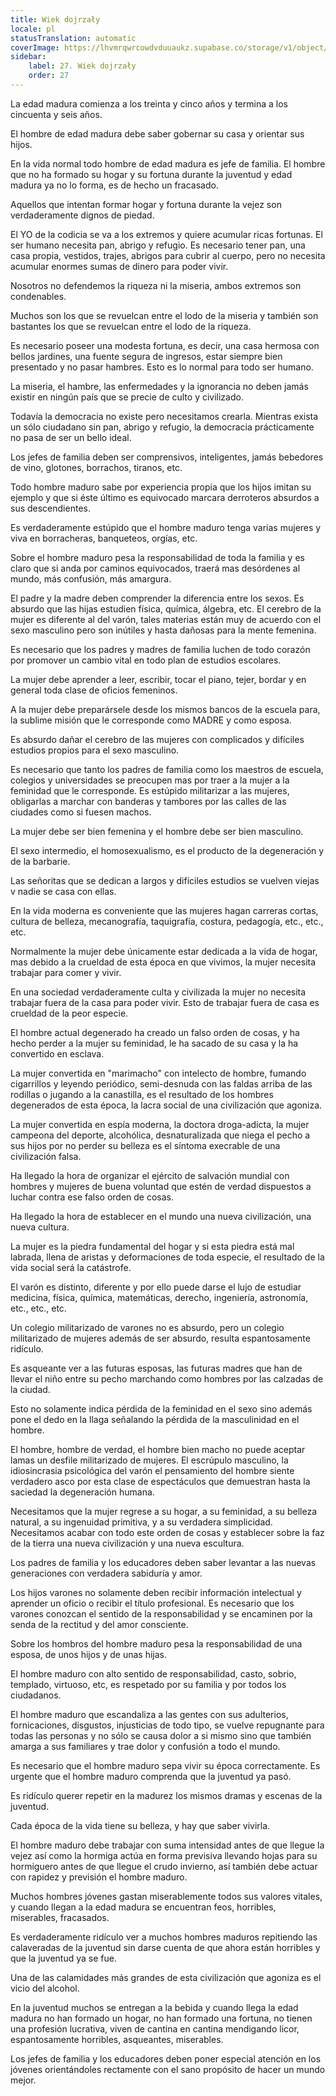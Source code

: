 ```yaml
---
title: Wiek dojrzały
locale: pl
statusTranslation: automatic
coverImage: https://lhvmrqwrcowdvduuaukz.supabase.co/storage/v1/object/public/strapi-uploads/small_cover-educacion-fundamental.webp-2d51a7828a2b1309555be27f7e2a61a0.webp
sidebar:
    label: 27. Wiek dojrzały
    order: 27
---
```

La edad madura comienza a los treinta y cinco años y termina a los cincuenta y seis años.

El hombre de edad madura debe saber gobernar su casa y orientar sus hijos.

En la vida normal todo hombre de edad madura es jefe de familia. El hombre que no ha formado su hogar y su fortuna durante la juventud y edad madura ya no lo forma, es de hecho un fracasado.

Aquellos que intentan formar hogar y fortuna durante la vejez son verdaderamente dignos de piedad.

El YO de la codicia se va a los extremos y quiere acumular ricas fortunas. El ser humano necesita pan, abrigo y refugio. Es necesario tener pan, una casa propia, vestidos, trajes, abrigos para cubrir al cuerpo, pero no necesita acumular enormes sumas de dinero para poder vivir.

Nosotros no defendemos la riqueza ni la miseria, ambos extremos son condenables.

Muchos son los que se revuelcan entre el lodo de la miseria y también son bastantes los que se revuelcan entre el lodo de la riqueza.

Es necesario poseer una modesta fortuna, es decir, una casa hermosa con bellos jardines, una fuente segura de ingresos, estar siempre bien presentado y no pasar hambres. Esto es lo normal para todo ser humano.

La miseria, el hambre, las enfermedades y la ignorancia no deben jamás existir en ningún país que se precie de culto y civilizado.

Todavía la democracia no existe pero necesitamos crearla. Mientras exista un sólo ciudadano sin pan, abrigo y refugio, la democracia prácticamente no pasa de ser un bello ideal.

Los jefes de familia deben ser comprensivos, inteligentes, jamás bebedores de vino, glotones, borrachos, tiranos, etc.

Todo hombre maduro sabe por experiencia propia que los hijos imitan su ejemplo y que si éste último es equivocado marcara derroteros absurdos a sus descendientes.

Es verdaderamente estúpido que el hombre maduro tenga varias mujeres y viva en borracheras, banqueteos, orgías, etc.

Sobre el hombre maduro pesa la responsabilidad de toda la familia y es claro que si anda por caminos equivocados, traerá mas desórdenes al mundo, más confusión, más amargura.

El padre y la madre deben comprender la diferencia entre los sexos. Es absurdo que las hijas estudien física, química, álgebra, etc. El cerebro de la mujer es diferente al del varón, tales materias están muy de acuerdo con el sexo masculino pero son inútiles y hasta dañosas para la mente femenina.

Es necesario que los padres y madres de familia luchen de todo corazón por promover un cambio vital en todo plan de estudios escolares.

La mujer debe aprender a leer, escribir, tocar el piano, tejer, bordar y en general toda clase de oficios femeninos.

A la mujer debe preparársele desde los mismos bancos de la escuela para, la sublime misión que le corresponde como MADRE y como esposa.

Es absurdo dañar el cerebro de las mujeres con complicados y difíciles estudios propios para el sexo masculino.

Es necesario que tanto los padres de familia como los maestros de escuela, colegios y universidades se preocupen mas por traer a la mujer a la feminidad que le corresponde. Es estúpido militarizar a las mujeres, obligarlas a marchar con banderas y tambores por las calles de las ciudades como si fuesen machos.

La mujer debe ser bien femenina y el hombre debe ser bien masculino.

El sexo intermedio, el homosexualismo, es el producto de la degeneración y de la barbarie.

Las señoritas que se dedican a largos y difíciles estudios se vuelven viejas v nadie se casa con ellas.

En la vida moderna es conveniente que las mujeres hagan carreras cortas, cultura de belleza, mecanografía, taquigrafía, costura, pedagogía, etc., etc., etc.

Normalmente la mujer debe únicamente estar dedicada a la vida de hogar, mas debido a la crueldad de esta época en que vivimos, la mujer necesita trabajar para comer y vivir.

En una sociedad verdaderamente culta y civilizada la mujer no necesita trabajar fuera de la casa para poder vivir. Esto de trabajar fuera de casa es crueldad de la peor especie.

El hombre actual degenerado ha creado un falso orden de cosas, y ha hecho perder a la mujer su feminidad, le ha sacado de su casa y la ha convertido en esclava.

La mujer convertida en "marimacho" con intelecto de hombre, fumando cigarrillos y leyendo periódico, semi-desnuda con las faldas arriba de las rodillas o jugando a la canastilla, es el resultado de los hombres degenerados de esta época, la lacra social de una civilización que agoniza.

La mujer convertida en espía moderna, la doctora droga-adicta, la mujer campeona del deporte, alcohólica, desnaturalizada que niega el pecho a sus hijos por no perder su belleza es el síntoma execrable de una civilización falsa.

Ha llegado la hora de organizar el ejército de salvación mundial con hombres y mujeres de buena voluntad que estén de verdad dispuestos a luchar contra ese falso orden de cosas.

Ha llegado la hora de establecer en el mundo una nueva civilización, una nueva cultura.

La mujer es la piedra fundamental del hogar y si esta piedra está mal labrada, llena de aristas y deformaciones de toda especie, el resultado de la vida social será la catástrofe.

El varón es distinto, diferente y por ello puede darse el lujo de estudiar medicina, física, química, matemáticas, derecho, ingeniería, astronomía, etc., etc., etc.

Un colegio militarizado de varones no es absurdo, pero un colegio militarizado de mujeres además de ser absurdo, resulta espantosamente ridículo.

Es asqueante ver a las futuras esposas, las futuras madres que han de llevar el niño entre su pecho marchando como hombres por las calzadas de la ciudad.

Esto no solamente indica pérdida de la feminidad en el sexo sino además pone el dedo en la llaga señalando la pérdida de la masculinidad en el hombre.

El hombre, hombre de verdad, el hombre bien macho no puede aceptar lamas un desfile militarizado de mujeres. El escrúpulo masculino, la idiosincrasia psicológica del varón el pensamiento del hombre siente verdadero asco por esta clase de espectáculos que demuestran hasta la saciedad la degeneración humana.

Necesitamos que la mujer regrese a su hogar, a su feminidad, a su belleza natural, a su ingenuidad primitiva, y a su verdadera simplicidad. Necesitamos acabar con todo este orden de cosas y establecer sobre la faz de la tierra una nueva civilización y una nueva escultura.

Los padres de familia y los educadores deben saber levantar a las nuevas generaciones con verdadera sabiduría y amor.

Los hijos varones no solamente deben recibir información intelectual y aprender un oficio o recibir el título profesional. Es necesario que los varones conozcan el sentido de la responsabilidad y se encaminen por la senda de la rectitud y del amor consciente.

Sobre los hombros del hombre maduro pesa la responsabilidad de una esposa, de unos hijos y de unas hijas.

El hombre maduro con alto sentido de responsabilidad, casto, sobrio, templado, virtuoso, etc, es respetado por su familia y por todos los ciudadanos.

El hombre maduro que escandaliza a las gentes con sus adulterios, fornicaciones, disgustos, injusticias de todo tipo, se vuelve repugnante para todas las personas y no sólo se causa dolor a si mismo sino que también amarga a sus familiares y trae dolor y confusión a todo el mundo.

Es necesario que el hombre maduro sepa vivir su época correctamente. Es urgente que el hombre maduro comprenda que la juventud ya pasó.

Es ridículo querer repetir en la madurez los mismos dramas y escenas de la juventud.

Cada época de la vida tiene su belleza, y hay que saber vivirla.

El hombre maduro debe trabajar con suma intensidad antes de que llegue la vejez así como la hormiga actúa en forma previsiva llevando hojas para su hormiguero antes de que llegue el crudo invierno, así también debe actuar con rapidez y previsión el hombre maduro.

Muchos hombres jóvenes gastan miserablemente todos sus valores vitales, y cuando llegan a la edad madura se encuentran feos, horribles, miserables, fracasados.

Es verdaderamente ridículo ver a muchos hombres maduros repitiendo las calaveradas de la juventud sin darse cuenta de que ahora están horribles y que la juventud ya se fue.

Una de las calamidades más grandes de esta civilización que agoniza es el vicio del alcohol.

En la juventud muchos se entregan a la bebida y cuando llega la edad madura no han formado un hogar, no han formado una fortuna, no tienen una profesión lucrativa, viven de cantina en cantina mendigando licor, espantosamente horribles, asqueantes, miserables.

Los jefes de familia y los educadores deben poner especial atención en los jóvenes orientándoles rectamente con el sano propósito de hacer un mundo mejor.
